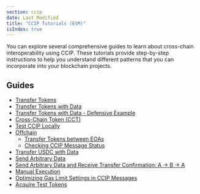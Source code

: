 ```yaml
---
section: ccip
date: Last Modified
title: "CCIP Tutorials (EVM)"
isIndex: true
---
```


You can explore several comprehensive guides to learn about cross-chain interoperability using CCIP. These tutorials provide step-by-step instructions to help you understand different patterns that you can incorporate into your blockchain projects.

## Guides

- [Transfer Tokens](/ccip/tutorials/transfer-tokens-from-contract)
- [Transfer Tokens with Data](/ccip/tutorials/programmable-token-transfers)
- [Transfer Tokens with Data - Defensive Example](/ccip/tutorials/programmable-token-transfers-defensive)
- [Cross-Chain Token (CCT)](/ccip/tutorials/cross-chain-tokens)
- [Test CCIP Locally](/ccip/tutorials/test-ccip-locally)
- [Offchain](/ccip/tutorials/offchain)
  - [Transfer Tokens between EOAs](/ccip/tutorials/transfer-tokens-from-eoa)
  - [Checking CCIP Message Status](/ccip/tutorials/get-status-offchain)
- [Transfer USDC with Data](/ccip/tutorials/usdc)
- [Send Arbitrary Data](/ccip/tutorials/send-arbitrary-data)
- [Send Arbitrary Data and Receive Transfer Confirmation: A -> B -> A](/ccip/tutorials/send-arbitrary-data-receipt-acknowledgment)
- [Manual Execution](/ccip/tutorials/manual-execution)
- [Optimizing Gas Limit Settings in CCIP Messages](/ccip/tutorials/ccipreceive-gaslimit)
- [Acquire Test Tokens](/ccip/test-tokens)
